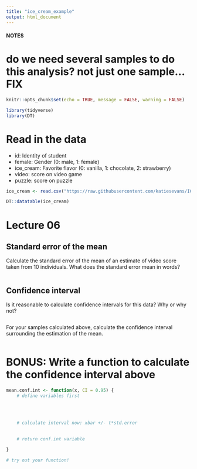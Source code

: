 ```yaml
---
title: "ice_cream_example"
output: html_document
---
```



#### NOTES
# do we need several samples to do this analysis? not just one sample... FIX

```r
knitr::opts_chunk$set(echo = TRUE, message = FALSE, warning = FALSE)

library(tidyverse)
library(DT)
```

# Read in the data

* id: Identity of student
* female: Gender (0: male, 1: female)
* ice_cream: Favorite flavor (0: vanilla, 1: chocolate, 2: strawberry)
* video: score on video game
* puzzle: score on puzzle

```r

ice_cream <- read.csv("https://raw.githubusercontent.com/katiesevans/IGP_biostatistics/main/data/ice_cream.csv")

DT::datatable(ice_cream)

```

# Lecture 06

## Standard error of the mean

Calculate the standard error of the mean of an estimate of video score taken from 10 individuals. What does the standard error mean in words?

```r





```

## Confidence interval

Is it reasonable to calculate confidence intervals for this data? Why or why not?

```r



```

For your samples calculated above, calculate the confidence interval surrounding the estimation of the mean.

```r











```

# BONUS: Write a function to calculate the confidence interval above

```r

mean.conf.int <- function(x, CI = 0.95) {
    # define variables first
    
    
    
    
    # calculate interval now: xbar +/- t*std.error

        
    # return conf.int variable

}

# try out your function!


```


